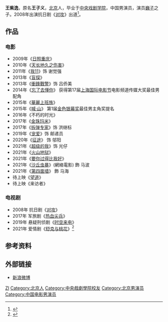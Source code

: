 '''王紫逸'''{{bd||||}}，原名'''王子义'''，[[北京|北京]]人，毕业于[[中央戏剧学院|中央戏剧学院]]，中国男演员，演员[[巍子|巍子]]之子。2008年出演抗日剧《[[对攻|对攻]]》出道<ref>{{Cite web|title=《对攻》热播 新生代演员子义何冰演绎手足情|url=https://ent.163.com/09/0902/13/5I78IMTK000335TL.html|accessdate=2021-03-23|date=2009-09-02|last=|work=网易}}</ref>。

== 作品 ==

=== 电影 ===
*2009年《[[日照重庆|日照重庆]]》
*2010年《[[天长地久之伤害|天长地久之伤害]]》
*2011年《[[我11|我11]]》饰 谢觉强
*2013年《[[盲探|盲探]]》
*2013年《[[衝鋒戰警|衝鋒戰警]]》饰 吕侨美
*2014年《[[忘了去懂你|忘了去懂你]]》 获得第17届[[上海国际电影节|上海国际电影节]]电影频道传媒大奖最佳男配角
*2015年《[[華麗上班族_(電影)|華麗上班族]]》
*2015年《[[喊山_(2015年电影)|喊·山]]》 第1届[[金色银幕奖|金色银幕奖]]最佳男主角奖提名
*2016年《不朽的时光》
*2017年《[[金珠玛米|金珠玛米]]》
*2017年《[[拆弹专家_(电影)|拆弹专家]]》饰 洪继标
*2019年《[[宠爱_(电影)|宠爱]]》饰 邮递员
*2020年《[[征途_(電影)|征途]]》 饰 邬阳 
*2021年《[[超级的我|超级的我]]》饰 光仔
*2021年《[[火山地狱|火山地狱]]》
*2021年《[[要你过得比我好|要你过得比我好]]》
*2021年《[[沙丘虫暴|沙丘虫暴]]》(網絡電影) 飾 马波
*2021年《[[第四面墙|第四面墙]]》 飾 马海
*待上映《[[望道|望道]]》
*待上映《来访者》

=== 电视剧 ===
*2008年 抗日剧《[[对攻|对攻]]》
*2017年 军旅剧《[[热血尖兵|热血尖兵]]》
*2019年 悬疑刑侦剧《[[时空来电|时空来电]]》
*2021年 爱情剧《[[舒克与桃花|舒克与桃花]]》<ref>{{Cite web|title=陈晓颖儿《舒克与桃花》今日开播 暖萌柴犬男爱上任性富家女|url=http://ent.qianlong.com/2021/0101/5225322.shtml|accessdate=2021-03-23|work=千龙网|archive-date=2021-01-16|archive-url=https://web.archive.org/web/20210116094046/http://ent.qianlong.com/2021/0101/5225322.shtml|dead-url=no}}</ref>

== 参考资料 ==
{{reflist}}
 
== 外部链接 ==
*[https://weibo.com/ziyinick 新浪微博] {{Wayback|url=https://weibo.com/ziyinick |date=20190227191042 }}
 
{{DEFAULTSORT:W王}}
[[Category:王姓|ZI]]
[[Category:北京人|Category:北京人]]
[[Category:中央戲劇學院校友|Category:中央戲劇學院校友]]
[[Category:北京男演员|Category:北京男演员]]
[[Category:中国电影男演员|Category:中国电影男演员]]